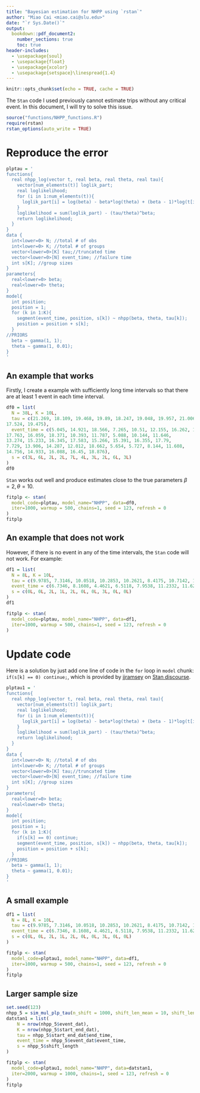 ```yaml
---
title: "Bayesian estimation for NHPP using `rstan`"
author: "Miao Cai <miao.cai@slu.edu>"
date: "`r Sys.Date()`"
output:
  bookdown::pdf_document2: 
    number_sections: true
    toc: true
header-includes:
  - \usepackage{soul}
  - \usepackage{float}
  - \usepackage{xcolor}
  - \usepackage{setspace}\linespread{1.4}
---
```


```r
knitr::opts_chunk$set(echo = TRUE, cache = TRUE)
```

\clearpage

The `Stan` code I used previously cannot estimate trips without any critical event. In this document, I will try to solve this issue.

```r
source("functions/NHPP_functions.R")
require(rstan)
rstan_options(auto_write = TRUE)
```

\clearpage

# Reproduce the error

```r
plptau = '
functions{
  real nhpp_log(vector t, real beta, real theta, real tau){
    vector[num_elements(t)] loglik_part;
    real loglikelihood;
    for (i in 1:num_elements(t)){
      loglik_part[i] = log(beta) - beta*log(theta) + (beta - 1)*log(t[i]);
    }
    loglikelihood = sum(loglik_part) - (tau/theta)^beta;
    return loglikelihood;
  }
}
data {
  int<lower=0> N; //total # of obs
  int<lower=0> K; //total # of groups
  vector<lower=0>[K] tau;//truncated time
  vector<lower=0>[N] event_time; //failure time
  int s[K]; //group sizes
}
parameters{
  real<lower=0> beta;
  real<lower=0> theta;
}
model{
  int position;
  position = 1;
  for (k in 1:K){
    segment(event_time, position, s[k]) ~ nhpp(beta, theta, tau[k]);
    position = position + s[k];
  }
//PRIORS
  beta ~ gamma(1, 1);
  theta ~ gamma(1, 0.01);
}
'
```

\clearpage
## An example that works

Firstly, I create a example with sufficiently long time intervals so that there are at least 1 event in each time interval.

```r
df0 = list(
  N = 38L, K = 10L, 
  tau = c(21.269, 18.109, 19.468, 19.89, 18.247, 19.048, 19.957, 21.006, 
17.524, 19.475), 
  event_time = c(5.045, 14.921, 18.566, 7.265, 10.51, 12.155, 16.262, 17.738, 
17.763, 16.059, 18.371, 10.393, 11.787, 5.088, 10.144, 11.646, 
13.274, 15.233, 16.345, 17.583, 15.266, 15.391, 16.355, 17.79, 
7.729, 13.906, 14.287, 12.012, 18.662, 5.654, 5.727, 8.144, 11.608, 
14.756, 14.933, 16.088, 16.45, 18.876), 
  s = c(3L, 6L, 2L, 2L, 7L, 4L, 3L, 2L, 6L, 3L)
)
df0
```

`Stan` works out well and produce estimates close to the true parameters $\beta = 2, \theta = 10$.


```r
fitplp <- stan(
  model_code=plptau, model_name="NHPP", data=df0, 
  iter=1000, warmup = 500, chains=1, seed = 123, refresh = 0
)
fitplp
```

\clearpage

## An example that does not work

However, if there is no event in any of the time intervals, the `Stan` code will not work. For example:

```r
df1 = list(
  N = 8L, K = 10L, 
  tau = c(9.9785, 7.3146, 10.0518, 10.2853, 10.2621, 8.4175, 10.7142, 12.0679, 10.6844, 8.2966), 
  event_time = c(6.7346, 8.1608, 4.4621, 6.5118, 7.9538, 11.2332, 11.6206, 11.9121), 
  s = c(0L, 0L, 2L, 1L, 2L, 0L, 0L, 3L, 0L, 0L)
)
df1
```

```r
fitplp <- stan(
  model_code=plptau, model_name="NHPP", data=df1, 
  iter=1000, warmup = 500, chains=1, seed = 123, refresh = 0
)
```

\clearpage

# Update code

Here is a solution by just add one line of code in the `for` loop in `model` chunk: `if(s[k] == 0) continue;`, which is provided by [jjramsey](https://discourse.mc-stan.org/u/jjramsey) on [Stan discourse](https://discourse.mc-stan.org/t/zero-length-vector-for-ragged-data-structures/9605/2).

\linespread{1}
```r
plptau1 = '
functions{
  real nhpp_log(vector t, real beta, real theta, real tau){
    vector[num_elements(t)] loglik_part;
    real loglikelihood;
    for (i in 1:num_elements(t)){
      loglik_part[i] = log(beta) - beta*log(theta) + (beta - 1)*log(t[i]);
    }
    loglikelihood = sum(loglik_part) - (tau/theta)^beta;
    return loglikelihood;
  }
}
data {
  int<lower=0> N; //total # of obs
  int<lower=0> K; //total # of groups
  vector<lower=0>[K] tau;//truncated time
  vector<lower=0>[N] event_time; //failure time
  int s[K]; //group sizes
}
parameters{
  real<lower=0> beta;
  real<lower=0> theta;
}
model{
  int position;
  position = 1;
  for (k in 1:K){
    if(s[k] == 0) continue;
    segment(event_time, position, s[k]) ~ nhpp(beta, theta, tau[k]);
    position = position + s[k];
  }
//PRIORS
  beta ~ gamma(1, 1);
  theta ~ gamma(1, 0.01);
}
'
```
\linespread{1.4}
\clearpage

## A small example

```r
df1 = list(
  N = 8L, K = 10L, 
  tau = c(9.9785, 7.3146, 10.0518, 10.2853, 10.2621, 8.4175, 10.7142, 12.0679, 10.6844, 8.2966), 
  event_time = c(6.7346, 8.1608, 4.4621, 6.5118, 7.9538, 11.2332, 11.6206, 11.9121), 
  s = c(0L, 0L, 2L, 1L, 2L, 0L, 0L, 3L, 0L, 0L)
)
```

```r
fitplp <- stan(
  model_code=plptau1, model_name="NHPP", data=df1, 
  iter=1000, warmup = 500, chains=1, seed = 123, refresh = 0
)
fitplp
```

## Larger sample size

```r
set.seed(123)
nhpp_5 = sim_mul_plp_tau(n_shift = 1000, shift_len_mean = 10, shift_len_sd = 2)
datstan1 = list(
    N = nrow(nhpp_5$event_dat),
    K = nrow(nhpp_5$start_end_dat),
    tau = nhpp_5$start_end_dat$end_time,
    event_time = nhpp_5$event_dat$event_time,
    s = nhpp_5$shift_length
)

fitplp <- stan(
  model_code=plptau1, model_name="NHPP", data=datstan1, 
  iter=2000, warmup = 1000, chains=1, seed = 123, refresh = 0
)
fitplp
```



